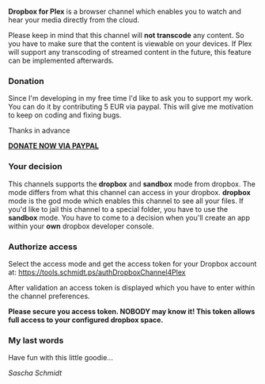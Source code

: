 '''Dropbox for Plex''' is a browser channel which enables you to watch and hear your
media directly from the cloud.

Please keep in mind that this channel will '''not transcode''' any content. So you have to make sure
that the content is viewable on your devices. If Plex will support any transcoding of streamed
content in the future, this feature can be implemented afterwards.

=== Donation ===
Since I'm developing in my free time I'd like to ask you to support my work.
You can do it by contributing 5 EUR via paypal. This will give me motivation
to keep on coding and fixing bugs.

Thanks in advance

[https://www.paypal.com/cgi-bin/webscr?no_note=0&lc=US&business=realriot%40realriot.de&item_name=GitHub+-+Dropbox.bundle&cmd=_donations&currency_code=USD '''DONATE NOW VIA PAYPAL''']

=== Your decision ===
This channels supports the '''dropbox''' and '''sandbox''' mode from dropbox. The mode differs
from what this channel can access in your dropbox. '''dropbox''' mode is the god mode which
enables this channel to see all your files. If you'd like to jail this channel to a special
folder, you have to use the '''sandbox''' mode. You have to come to a decision when you'll
create an app within your '''own''' dropbox developer console.

=== Authorize access ===
Select the access mode and get the access token for your Dropbox account at:
[https://tools.schmidt.ps/authDropboxChannel4Plex https://tools.schmidt.ps/authDropboxChannel4Plex]

After validation an access token is displayed which you have to enter within the
channel preferences.

'''Please secure you access token. NOBODY may know it! This token allows full access
to your configured dropbox space.'''

=== My last words ===
Have fun with this little goodie...

''Sascha Schmidt''
